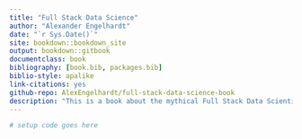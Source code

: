 ```yaml
--- 
title: "Full Stack Data Science"
author: "Alexander Engelhardt"
date: "`r Sys.Date()`"
site: bookdown::bookdown_site
output: bookdown::gitbook
documentclass: book
bibliography: [book.bib, packages.bib]
biblio-style: apalike
link-citations: yes
github-repo: AlexEngelhardt/full-stack-data-science-book
description: "This is a book about the mythical Full Stack Data Scientist, and the tools, skills and topics that are important for a generalist in this field."
---
```


```r
# setup code goes here
```

